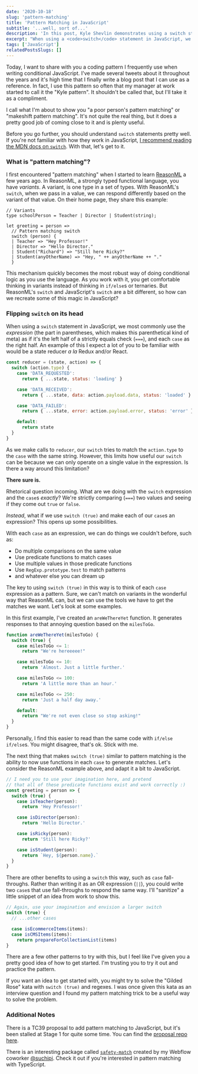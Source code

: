 ```yaml
---
date: '2020-10-18'
slug: 'pattern-matching'
title: 'Pattern Matching in JavaScript'
subtitle: '...well, sort of...'
description: 'In this post, Kyle Shevlin demonstrates using a switch statement to replicate a form of pattern matching in JavaScript.'
excerpt: "When using a <code>switch</code> statement in JavaScript, we most commonly use the <em>expression</em> as if it's the left half of a strictly equals check, and each <code>case</code> as the right half. What if we set the left half to <code>true</code>, and make each <code>case</code> an expression instead? We would have a form of <strong>pattern matching</strong>."
tags: ['JavaScript']
relatedPostsSlugs: []
---
```


Today, I want to share with you a coding pattern I frequently use when writing conditional JavaScript. I've made several tweets about it throughout the years and it's high time that I finally write a blog post that I can use as a reference. In fact, I use this pattern so often that my manager at work started to call it the "Kyle pattern". It shouldn't be called that, but I'll take it as a compliment.

I call what I'm about to show you "a poor person's pattern matching" or "makeshift pattern matching". It's not quite the real thing, but it does a pretty good job of coming close to it and is plenty useful.

Before you go further, you should understand `switch` statements pretty well. If you're not familiar with how they work in JavaScript, [I recommend reading the MDN docs on `switch`](https://developer.mozilla.org/en-US/docs/Web/JavaScript/Reference/Statements/switch). With that, let's get to it.

### What is "pattern matching"?

I first encountered "pattern matching" when I started to learn [ReasonML](https://reasonml.github.io/) a few years ago. In ReasonML, a strongly typed functional language, you have _variants_. A variant, is one type in a set of types. With ReasonML's `switch`, when we pass in a value, we can respond differently based on the variant of that value. <Marker content="That's right. We can switch on a type, don't even need a real value to return something." /> On their home page, they share this example:

```reason
// Variants
type schoolPerson = Teacher | Director | Student(string);

let greeting = person =>
  // Pattern matching switch
  switch (person) {
  | Teacher => "Hey Professor!"
  | Director => "Hello Director."
  | Student("Richard") => "Still here Ricky?"
  | Student(anyOtherName) => "Hey, " ++ anyOtherName ++ "."
  }
```

This mechanism quickly becomes the most robust way of doing conditional logic as you use the language. As you work with it, you get comfortable thinking in variants instead of thinking in `if/else`s or ternaries. But ReasonML's `switch` and JavaScript's `switch` are a bit different, so how can we recreate some of this magic in JavaScript?

### Flipping `switch` on its head

When using a `switch` statement in JavaScript, we most commonly use the _expression_ (the part in parentheses, which makes this parenthetical kind of meta) as if it's the left half of a strictly equals check (`===`), and each `case` as the right half. An example of this I expect a lot of you to be familiar with would be a state reducer _a la_ Redux and/or React.

```javascript
const reducer = (state, action) => {
  switch (action.type) {
    case 'DATA_REQUESTED':
      return { ...state, status: 'loading' }

    case 'DATA_RECEIVED':
      return { ...state, data: action.payload.data, status: 'loaded' }

    case 'DATA_FAILED':
      return { ...state, error: action.payload.error, status: 'error' }

    default:
      return state
  }
}
```

As we make calls to `reducer`, our `switch` tries to match the `action.type` to the `case` with the same string. However, this limits how useful our `switch` can be because we can only operate on a single value in the expression. Is there a way around this limitation?

**There sure is.**

Rhetorical question incoming. What are we doing with the `switch` expression and the `case`s _exactly_? We're strictly comparing (`===`) two values and seeing if they come out `true` or `false`.

_Instead_, what if we use `switch (true)` and make each of our `case`s an expression? This opens up some possibilities.

With each `case` as an expression, we can do things we couldn't before, such as:

- Do multiple comparisons on the same value
- Use predicate functions to match cases <Marker content="A predicate is a function that returns a boolean." />
- Use multiple values in those predicate functions
- Use `RegExp.prototype.test` to match patterns
- and whatever else you can dream up

The key to using `switch (true)` in this way is to think of each `case` expression as a pattern. Sure, we can't match on variants in the wonderful way that ReasonML can, but we can use the tools we have to get the matches we want. Let's look at some examples.

In this first example, I've created an `areWeThereYet` function. It generates responses to that annoying question based on the `milesToGo`.

```javascript
function areWeThereYet(milesToGo) {
  switch (true) {
    case milesToGo <= 1:
      return "We're hereeeee!"

    case milesToGo <= 10:
      return 'Almost. Just a little further.'

    case milesToGo <= 100:
      return 'A little more than an hour.'

    case milesToGo <= 250:
      return 'Just a half day away.'

    default:
      return "We're not even close so stop asking!"
  }
}
```

Personally, I find this easier to read than the same code with `if/else if/else`s. You might disagree, that's ok. Stick with me.

The next thing that makes `switch (true)` similar to pattern matching is the ability to now use functions in each `case` to generate matches. Let's consider the ReasonML example above, and adapt it a bit to JavaScript.

```javascript
// I need you to use your imagination here, and pretend
// that all of these predicate functions exist and work correctly :)
const greeting = person => {
  switch (true) {
    case isTeacher(person):
      return 'Hey Professor!'

    case isDirector(person):
      return 'Hello Director.'

    case isRicky(person):
      return 'Still here Ricky?'

    case isStudent(person):
      return `Hey, ${person.name}.`
  }
}
```

There are other benefits to using a `switch` this way, such as `case` fall-throughs. Rather than writing it as an OR expression (`||`), you could write two `case`s that use fall-throughs to respond the same way. I'll "sanitize" a little snippet of an idea from work to show this.

```javascript
// Again, use your imagination and envision a larger switch
switch (true) {
  // ...other cases

  case isEcommerceItems(items):
  case isCMSItems(items):
    return prepareForCollectionList(items)
}
```

There are a few other patterns to try with this, but I feel like I've given you a pretty good idea of how to get started. I'm trusting you to try it out and practice the pattern.

If you want an idea to get started with, you might try to solve the "Gilded Rose" kata with `switch (true)` and regexes. <Marker content="Just Google 'Gilded Rose'. You'll get a bazillion hits." /> I was once given this kata as an interview question and I found my pattern matching trick to be a useful way to solve the problem.

### Additional Notes

There is a TC39 proposal to add pattern matching to JavaScript, but it's been stalled at Stage 1 for quite some time. You can find the [proposal repo here](https://github.com/tc39/proposal-pattern-matching).

There is an interesting package called [`safety-match`](https://github.com/suchipi/safety-match) created by my Webflow coworker [@suchipi](https://twitter.com/suchipi). Check it out if you're interested in pattern matching with TypeScript.

